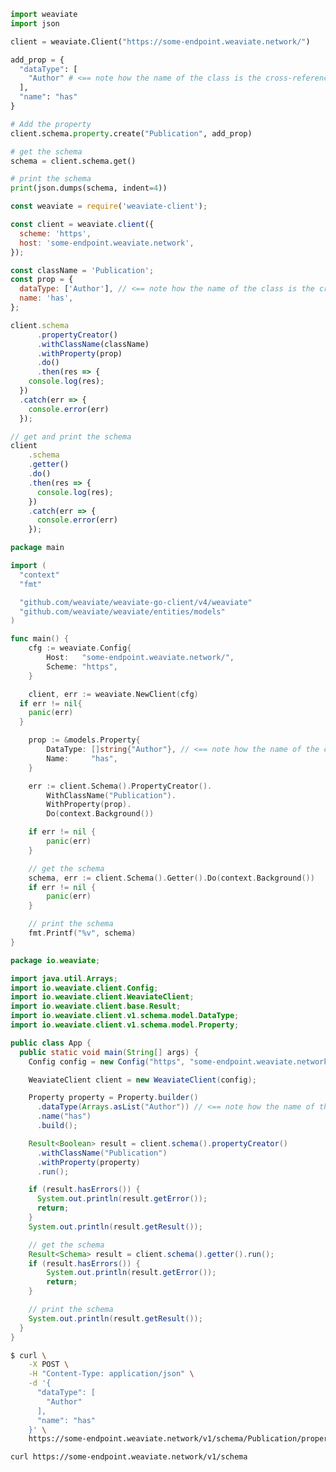 
<Tabs groupId="languages">
<TabItem value="py" label="Python">

```python
import weaviate
import json

client = weaviate.Client("https://some-endpoint.weaviate.network/")

add_prop = {
  "dataType": [
    "Author" # <== note how the name of the class is the cross-reference
  ],
  "name": "has"
}

# Add the property
client.schema.property.create("Publication", add_prop)

# get the schema
schema = client.schema.get()

# print the schema
print(json.dumps(schema, indent=4))
```

</TabItem>
<TabItem value="js" label="JavaScript">

```js
const weaviate = require('weaviate-client');

const client = weaviate.client({
  scheme: 'https',
  host: 'some-endpoint.weaviate.network',
});

const className = 'Publication';
const prop = {
  dataType: ['Author'], // <== note how the name of the class is the cross-reference
  name: 'has',
};

client.schema
      .propertyCreator()
      .withClassName(className)
      .withProperty(prop)
      .do()
      .then(res => {
    console.log(res);
  })
  .catch(err => {
    console.error(err)
  });

// get and print the schema
client
    .schema
    .getter()
    .do()
    .then(res => {
      console.log(res);
    })
    .catch(err => {
      console.error(err)
    });
```

</TabItem>
<TabItem value="go" label="Go">

```go
package main

import (
  "context"
  "fmt"

  "github.com/weaviate/weaviate-go-client/v4/weaviate"
  "github.com/weaviate/weaviate/entities/models"
)

func main() {
    cfg := weaviate.Config{
        Host:   "some-endpoint.weaviate.network/",
        Scheme: "https",
    }

    client, err := weaviate.NewClient(cfg)
  if err != nil{
    panic(err)
  }

    prop := &models.Property{
        DataType: []string{"Author"}, // <== note how the name of the class is the cross-reference
        Name:     "has",
    }

    err := client.Schema().PropertyCreator().
        WithClassName("Publication").
        WithProperty(prop).
        Do(context.Background())

    if err != nil {
        panic(err)
    }

    // get the schema
    schema, err := client.Schema().Getter().Do(context.Background())
    if err != nil {
        panic(err)
    }

    // print the schema
    fmt.Printf("%v", schema)
}
```

</TabItem>
<TabItem value="java" label="Java">

```java
package io.weaviate;

import java.util.Arrays;
import io.weaviate.client.Config;
import io.weaviate.client.WeaviateClient;
import io.weaviate.client.base.Result;
import io.weaviate.client.v1.schema.model.DataType;
import io.weaviate.client.v1.schema.model.Property;

public class App {
  public static void main(String[] args) {
    Config config = new Config("https", "some-endpoint.weaviate.network/");

    WeaviateClient client = new WeaviateClient(config);

    Property property = Property.builder()
      .dataType(Arrays.asList("Author")) // <== note how the name of the class is the cross-reference
      .name("has")
      .build();

    Result<Boolean> result = client.schema().propertyCreator()
      .withClassName("Publication")
      .withProperty(property)
      .run();

    if (result.hasErrors()) {
      System.out.println(result.getError());
      return;
    }
    System.out.println(result.getResult());

    // get the schema
    Result<Schema> result = client.schema().getter().run();
    if (result.hasErrors()) {
        System.out.println(result.getError());
        return;
    }

    // print the schema
    System.out.println(result.getResult());
  }
}
```

</TabItem>
<TabItem value="curl" label="Curl">

```bash
$ curl \
    -X POST \
    -H "Content-Type: application/json" \
    -d '{
      "dataType": [
        "Author"
      ],
      "name": "has"
    }' \
    https://some-endpoint.weaviate.network/v1/schema/Publication/properties

curl https://some-endpoint.weaviate.network/v1/schema
```

</TabItem>
</Tabs>
